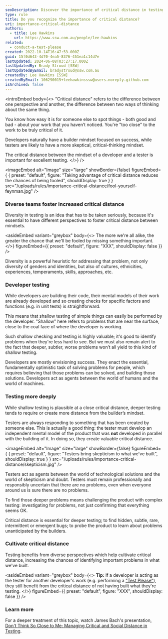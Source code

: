 ```yaml
---
seoDescription: Discover the importance of critical distance in testing and how diverse teams can foster increased skepticism to reduce the chances of being fooled.
type: rule
title: Do you recognize the importance of critical distance?
uri: importance-critical-distance
authors:
  - title: Lee Hawkins
    url: https://www.ssw.com.au/people/lee-hawkins
related:
  - conduct-a-test-please
created: 2022-10-14T16:47:53.000Z
guid: 15f0d643-4d70-4ea5-8376-451ea1c14d7e
lastUpdated: 2024-06-08T03:27:17.000Z
lastUpdatedBy: Brady Stroud [SSW]
lastUpdatedByEmail: bradystroud@ssw.com.au
createdBy: Lee Hawkins [SSW]
createdByEmail: 106290015+leehawkinsssw@users.noreply.github.com
isArchived: false
---
```


<introEmbed
  body={<>
"Critical distance" refers to the difference between one perspective and another, the difference between two ways of thinking about the same thing.

You know how easy it is for someone else to spot things - both good and bad - about your work that you haven’t noticed. You're "too close" to the work to be truly critical of it.

Developers naturally have a builder mindset focused on success, while testers are likely to have a more skeptical, critical-thinking mindset.

The critical distance between the mindset of a developer and a tester is important for excellent testing.
  </>}
/>

<imageEmbed
  alt="Image"
  size="large"
  showBorder={false}
  figureEmbed={ {
    preset: "default",
    figure: "Taking advantage of critical distance reduces the chances of being fooled",
    shouldDisplay: true
  } }
  src="/uploads/rules/importance-critical-distance/fool-yourself-feynman.jpg"
/>


### Diverse teams foster increased critical distance

Diversity in testing is an idea that has to be taken seriously, because it's essential to have different perspectives to foster critical distance between mindsets.


<asideEmbed
  variant="greybox"
  body={<>
    The more we're all alike, the greater the chance that we'll be fooled by missing something important.
  </>}
  figureEmbed={{
    preset: "default",
    figure: "XXX",
    shouldDisplay: false
  }}
/>


Diversity is a powerful heuristic for addressing that problem, not only diversity of genders and identities, but also of cultures, ethnicities, experiences, temperaments, skills, approaches, etc.

### Developer testing

While developers are building their code, their mental models of their work are already developed and so creating checks for specific factors and functions (e.g. in unit tests) is straightforward.

This means that shallow testing of simple things can easily be performed by the developer. "Shallow" here refers to problems that are near the surface, close to the coal face of where the developer is working.

Such shallow checking and testing is highly valuable; it's good to identify problems when they're less hard to see. But we must also remain alert to the fact that deeper, subtler, worse problems won’t all yield to this kind of shallow testing.

Developers are mostly envisioning success. They enact the essential, fundamentally optimistic task of solving problems for people, which requires believing that those problems can be solved, and building those solutions. Developers act as agents between the world of humans and the world of machines.

### Testing more deeply

While shallow testing is plausible at a close critical distance, deeper testing tends to require or create more distance from the builder’s mindset.

Testers are always responding to something that has been created by someone else. This is actually a good thing: the tester must develop an independent mental model of the product that was **not** developed in parallel with the building of it. In doing so, they create valuable critical distance.


<imageEmbed
  alt="Image"
  size="large"
  showBorder={false}
  figureEmbed={ {
    preset: "default",
    figure: "Testers bring skepticism to what we've built",
    shouldDisplay: true
  } }
  src="/uploads/rules/importance-critical-distance/skepticism.jpg"
/>


Testers act as agents between the world of technological solutions and the world of skepticism and doubt. Testers must remain professionally and responsibly uncertain that there are no problems, even when everyone around us is sure there are no problems.

To find those deeper problems means challenging the product with complex testing: investigating for problems, not just confirming that everything seems OK.

Critical distance is essential for deeper testing; to find hidden, subtle, rare, intermittent or emergent bugs; to probe the product to learn about problems unanticipated by the builders.

### Cultivate critical distance

Testing benefits from diverse perspectives which help cultivate critical distance, increasing the chances of identifying important problems in what we've built.


<asideEmbed
  variant="greybox"
  body={<>
    **Tip:** If a developer is acting as the tester for another developer's work (e.g. performing a ["Test Please"](/conduct-a-test-please-internally-and-then-with-the-client)), they still benefit from the critical distance of not having built what they're testing.
  </>}
  figureEmbed={{
    preset: "default",
    figure: "XXX",
    shouldDisplay: false
  }}
/>


### Learn more

For a deeper treatment of this topic, watch James Bach's presentation, [Don't Think So Close to Me: Managing Critical and Social Distance in Testing](https://www.uttv.ee/naita?id=27696).
